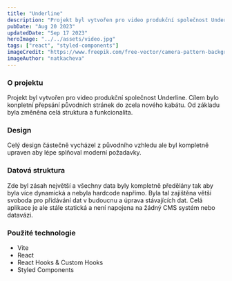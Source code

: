 ```yaml
---
title: "Underline"
description: "Projekt byl vytvořen pro video produkční společnost Underline. Cílem bylo konpletní přepsání původních stránek do zcela nového kabátu. Od základu byla změněna celá struktura a funkcionalita."
pubDate: "Aug 20 2023"
updatedDate: "Sep 17 2023"
heroImage: "../../assets/video.jpg"
tags: ["react", "styled-components"]
imageCredit: "https://www.freepik.com/free-vector/camera-pattern-background_1133736.htm#query=camera%20wallpaper&position=7&from_view=search&track=ais"
imageAuthor: "natkacheva"
---
```


### O projektu

Projekt byl vytvořen pro video produkční společnost Underline. Cílem bylo konpletní přepsání původních stránek do zcela nového kabátu. Od základu byla změněna celá struktura a funkcionalita.

### Design

Celý design částečně vycházel z původního vzhledu ale byl kompletně upraven aby lépe splňoval moderní požadavky.

### Datová struktura

Zde byl zásah největší a všechny data byly kompletně předělány tak aby byla více dynamická a nebyla hardcode napřímo. Byla tal zajištěna větší svoboda pro přidávání dat v budoucnu a úprava stávajících dat. Celá aplikace je ale stále statická a není napojena na žádný CMS systém nebo datavázi.

### Použité technologie

- Vite
- React
- React Hooks & Custom Hooks
- Styled Components
